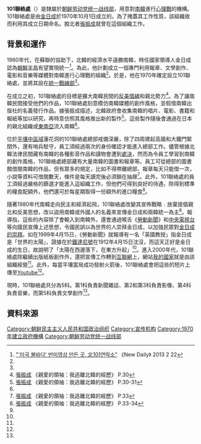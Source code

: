 '''101聯絡處'''（{{lang|ko|101연락소}}）是隸屬於[[朝鲜劳动党统一战线部|朝鲜劳动党统一战线部]]，用意對[[南韓|南韓]]進行[[心理戰|心理戰]]的機構。101聯絡處是由[[金日成|金日成]]於1970年10月1日成立的。為了掩蓋其工作性質，該組織故而利用其成立日期命名。脫北者[[張振成|張振成]]就曾在這個組織工作。

==背景和運作==
1960年代，在蘇聯的協助下，北韓的經濟水平遠勝南韓，時任國家領導人金日成認為[[朝鮮半島|朝鮮半島]]有望實現統一<ref name="newdaily">[http://www.newdaily.co.kr/news/article_s.html?no=143821&rvw_no=63 "'미국 불바다' 반미영상 만든 곳, 北101연락소"] {{Wayback|url=http://www.newdaily.co.kr/news/article_s.html?no=143821&rvw_no=63 |date=20140809235124 }} 《New Daily》 2013 2 22</ref>。為此，他計劃成立一個專門利用報章、文學創作、電影和音樂等媒體對南韓進行心理戰的組織<ref name="newdaily"/>。於是，他在1970年確定設立101聯絡處，並將其設在[[朝鲜劳动党统一战线部|統一戰線部]]<ref name="newdaily"/>。

在成立之初，101聯絡處的目標是擴大南韓民間的[[反美|反美情緒]]和親北勢力<ref>[[張振成|張振成]] 《親愛的領袖：我逃離北韓的經歷》 P.30</ref>。為了讓南韓民間接受他們的作品，101聯絡處刻意模仿南韓媒體的創作風格，並假借南韓出版社的名義發行作品。據張振成描述，北韓政府會收集南韓的唱片、電影、書籍和報紙等加以研究，再特意仿照其風格推出新的製作<ref name="dear">[[張振成|張振成]] 《親愛的領袖：我逃離北韓的經歷》 P.30-31</ref>。這些製作隨後會通過在日本的親北組織或[[東南亞|東南亞]]流入南韓<ref  name="dear"/>。

位於[[平壤|平壤]][[中區域|中區域]]蓮花洞的101聯絡處總部戒備深嚴，除了四周建起高牆和大鐵門緊閉外，還有哨兵駐守，員工須經過兩次的身份確認才能進入總部工作。儘管根據北韓法律民間藏有南韓的各種影音作品和讀物會遭到[[處決|處決]]，然而為令員工學習到南韓的創作風格，101聯絡處總部藏有大量南韓的圖書和報章等。員工可從總部的圖書館借閱南韓的作品，但有眾多的規定，比如不得帶離總部、報章每天只能借一次，小說等資料可借閱數天，條件是每天讀完後必須鎖在抽屜<ref>[[張振成|張振成]] 《親愛的領袖：我逃離北韓的經歷》 P.33</ref>。此外，101聯絡處的員工須經過嚴格的篩選才能進入這組織工作，但他們可得到良好的待遇，除得到標準的糧食配額外，他們還可於每星期取得一份額外的進口糧食<ref>[[張振成|張振成]] 《親愛的領袖：我逃離北韓的經歷》 P.33-34</ref>。

隨著1980年代南韓走向民主和經濟起飛，101聯絡處改變其宣佈戰略﹕放棄提倡親北和反美思想，改以盜用南韓或外國人的名義來宣傳金日成和兩韓統一為主<ref name="newdaily"/>。報導指，這些的內容除了會輸入到南韓外，還會通過喉舌《[[勞動新聞|勞動新聞]]》和[[朝鮮中央電視台|中央電視台]]等向國民宣傳上述思想，令國民誤以為世界的人崇拜金日成，以加強民眾對[[北韓的個人崇拜|金日成的崇拜]]。如在1999年4月15日，《勞動新聞》就報導有一名「英國教授」指金日成是「世界的太陽」，證據在於[[鐵達尼號|鐵達尼號]]在1912年4月15日沈沒，而這天正好是金日成的生日，故說明了「太陽在西邊落下，在東方升起」<ref name="newdaily"/>。進入2000年代，101聯絡處除繼續出版紙板創作外，還把宣傳工作轉到[[互聯網|互聯網]]上，網站[[我的國家|我的國家]]就是由該組織經營<ref name="newdaily"/>。此外，每當平壤當局成功發射火箭後，101聯絡處會把這些的短片上傳至[[Youtube|Youtube]]<ref name="newdaily"/>。

現時，101聯絡處共分為5科。第1科負責新聞雜誌、第2和第3科負責影像、第4科負責音樂，而第5科負責文學創作<ref name="newdaily"/>。

==資料來源==
{{Reflist}}

{{朝鲜民主主义人民共和国政府部门}}

[[Category:朝鲜民主主义人民共和国政治组织|Category:朝鲜民主主义人民共和国政治组织]]
[[Category:宣传机构|Category:宣传机构]]
[[Category:1970年建立政府機構|Category:1970年建立政府機構]]
[[Category:朝鲜劳动党统一战线部|Category:朝鲜劳动党统一战线部]]